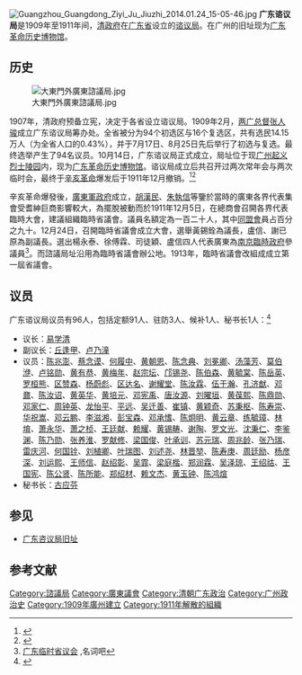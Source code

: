 [[File:Guangzhou_Guangdong_Ziyi_Ju_Jiuzhi_2014.01.24_15-05-46.jpg|thumb]]
'''广东谘议局'''是1909年至1911年间，[[清政府|清政府]]在[[廣東省_(清)|广东省]]设立的[[谘议局|谘议局]]。在广州的旧址现为[[广东革命历史博物馆|广东革命历史博物馆]]。

== 历史 ==
[[File:大東門外廣東諮議局.jpg|thumb]]

1907年，清政府预备立宪，决定于各省设立谘议局。1909年2月，[[两广总督|两广总督]][[张人骏|张人骏]]成立广东谘议局筹办处。全省被分为94个初选区与16个复选区，共有选民14.15万人（为全省人口的0.43%），并于7月17日、8月25日先后举行了初选与复选。最终选举产生了94名议员。10月14日，广东谘议局正式成立，局址位于现[[广州起义烈士陵园|广州起义烈士陵园]]内，现为[[广东革命历史博物馆|广东革命历史博物馆]]。谘议局成立后共召开过两次常年会与两次临时会，最终于[[辛亥革命|辛亥革命]]爆发后于1911年12月撤销。<ref>{{cite book|title=《抵抗与吸收——广州近代开放史话》|author=刘圣宜,王燕军|publisher=广州文化出版社|year=1989|pages=174-181}}</ref><ref>{{cite book|title=《广东通史.近代下册》|editor=方志钦,蒋祖缘|publisher=广东高等教育出版社|year=2010}}</ref>



辛亥革命爆發後，[[廣東軍政府|廣東軍政府]]成立，[[胡漢民|胡漢民]]、[[朱執信|朱執信]]等鑒於當時的廣東各界代表集會受耆紳巨商影響較大，為擺脫被動而於1911年12月5日，在總商會召開各界代表臨時大會，建議組織臨時省議會。議員名額定為一百二十人，其中[[同盟會|同盟會]]員占百分之九十。12月24日，召開臨時省議會成立大會，選舉黃錫銓為議長，盧信、謝已原為副議長。選出楊永泰、徐傅霖、司徒穎、盧信四人代表廣東為[[南京臨時政府|南京臨時政府]]參議員<ref>[http://www.mingci8.com/gdgms/462173.html 广东临时省议会] {{Wayback|url=http://www.mingci8.com/gdgms/462173.html |date=20210710004404 }},名词吧</ref>。而諮議局址沿用為臨時省議會辦公地。1913年，臨時省議會改組成成立第一屆省議會。

== 议员 ==
广东谘议局议员有96人，包括定额91人、驻防3人、候补1人、秘书长1人：<ref>{{cite book|title=《中国民主政治的困境 1909-1949晚清以来历届议会选举论述》|author=张朋园|publisher=上海三联书店|year=2013|chapter=附录一 谘议局及谘政院议员名录}}</ref>

* 议长：[[易学清|易学清]]
* 副议长：[[丘逢甲|丘逢甲]]、[[卢乃潼|卢乃潼]]
* 议员：[[陈兆澎|陈兆澎]]、[[蔡念谟|蔡念谟]]、[[何履中|何履中]]、[[黄朝恩|黄朝恩]]、[[陈念典|陈念典]]、[[刘冕卿|刘冕卿]]、[[汤藻芳|汤藻芳]]、[[莫伯洢|莫伯洢]]、[[卢铭勋|卢铭勋]]、[[黄有恭|黄有恭]]、[[黄梅年|黄梅年]]、[[赵宗坛|赵宗坛]]、[[邝锡尧|邝锡尧]]、[[陈伯森|陈伯森]]、[[黄毓棠|黄毓棠]]、[[陈岳英|陈岳英]]、[[罗桓熊|罗桓熊]]、[[区赞森|区赞森]]、[[杨蔚彪|杨蔚彪]]、[[区达名|区达名]]、[[谢耀堂|谢耀堂]]、[[陈汝霖|陈汝霖]]、[[伍于瀚|伍于瀚]]、[[孔济猷|孔济猷]]、[[邓鼐|邓鼐]]、[[陈汝诏|陈汝诏]]、[[黄英华|黄英华]]、[[黄培元|黄培元]]、[[邓宪禹|邓宪禹]]、[[唐汝源|唐汝源]]、[[刘曜垣|刘曜垣]]、[[黄葆熙|黄葆熙]]、[[陈鼎勋|陈鼎勋]]、[[邓家仁|邓家仁]]、[[周钟英|周钟英]]、[[龙怡平|龙怡平]]、[[平远|平远]]、[[吴迁善|吴迁善]]、[[崔镇|崔镇]]、[[黄颖奇|黄颖奇]]、[[苏秉枢|苏秉枢]]、[[陈寿崇|陈寿崇]]、[[华祝嵩|华祝嵩]]、[[邓云鹏|邓云鹏]]、[[李滋湘|李滋湘]]、[[彭宝森|彭宝森]]、[[邓承愭|邓承愭]]、[[陈炯明|陈炯明]]、[[黄云章|黄云章]]、[[练毓璋|练毓璋]]、[[林堉|林堉]]、[[萧永华|萧永华]]、[[萧之桢|萧之桢]]、[[王廷献|王廷献]]、[[赖耀|赖耀]]、[[黄锡畴|黄锡畴]]、[[谢陶|谢陶]]、[[罗文光|罗文光]]、[[沈秉仁|沈秉仁]]、[[李鉴渊|李鉴渊]]、[[陈乃勋|陈乃勋]]、[[张养淮|张养淮]]、[[罗献修|罗献修]]、[[梁国俊|梁国俊]]、[[叶承训|叶承训]]、[[苏元瑞|苏元瑞]]、[[周兆龄|周兆龄]]、[[张乃瑞|张乃瑞]]、[[雷庆河|雷庆河]]、[[何国铨|何国铨]]、[[刘植卿|刘植卿]]、[[叶瑞图|叶瑞图]]、[[刘述尧|刘述尧]]、[[林晋堃|林晋堃]]、[[陈寿庚|陈寿庚]]、[[周廷励|周廷励]]、[[杨彦深|杨彦深]]、[[刘运熙|刘运熙]]、[[王师信|王师信]]、[[赵绍彰|赵绍彰]]、[[吴霏|吴霏]]、[[梁庭楷|梁庭楷]]、[[郑润霖|郑润霖]]、[[吴泽琼|吴泽琼]]、[[王绍祜|王绍祜]]、[[王国宪|王国宪]]、[[陈公贤|陈公贤]]、[[陈所能|陈所能]]、[[郑绍材|郑绍材]]、[[赖文杰|赖文杰]]、[[黄玉钟|黄玉钟]]、[[陈鸿煊|陈鸿煊]]
* 秘书长：[[古应芬|古应芬]]

== 参见 ==
* [[广东咨议局旧址|广东咨议局旧址]]

== 参考文献 ==
{{reflist}}

{{資政院和諮議局}}

[[Category:諮議局|Category:諮議局]]
[[Category:廣東議會|Category:廣東議會]]
[[Category:清朝广东政治|Category:清朝广东政治]]
[[Category:广州政治史|Category:广州政治史]]
[[Category:1909年廣州建立|Category:1909年廣州建立]]
[[Category:1911年解散的組織|Category:1911年解散的組織]]